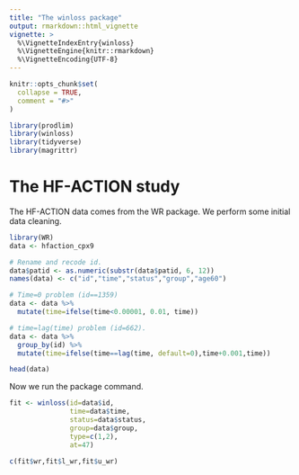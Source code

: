 ```yaml
---
title: "The winloss package"
output: rmarkdown::html_vignette
vignette: >
  %\VignetteIndexEntry{winloss}
  %\VignetteEngine{knitr::rmarkdown}
  %\VignetteEncoding{UTF-8}
---
```


```r
knitr::opts_chunk$set(
  collapse = TRUE,
  comment = "#>"
)
```

```r
library(prodlim)
library(winloss)
library(tidyverse)
library(magrittr)
```

# The HF-ACTION study

The HF-ACTION data comes from the WR package. We perform some initial data cleaning.

```r
library(WR)
data <- hfaction_cpx9

# Rename and recode id.
data$patid <- as.numeric(substr(data$patid, 6, 12))
names(data) <- c("id","time","status","group","age60")

# Time=0 problem (id==1359)
data <- data %>%
  mutate(time=ifelse(time<0.00001, 0.01, time)) 

# time=lag(time) problem (id=662).
data <- data %>%
  group_by(id) %>%
  mutate(time=ifelse(time==lag(time, default=0),time+0.001,time))

head(data)
```

Now we run the package command.

```r
fit <- winloss(id=data$id,
               time=data$time, 
               status=data$status, 
               group=data$group, 
               type=c(1,2), 
               at=47)

c(fit$wr,fit$l_wr,fit$u_wr)
```


